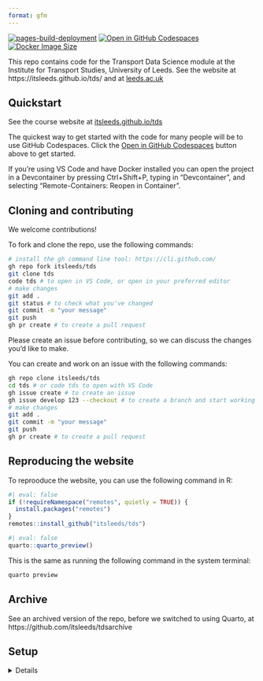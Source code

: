 ```yaml
---
format: gfm
---
```


[![pages-build-deployment](https://github.com/itsleeds/tds/actions/workflows/pages/pages-build-deployment/badge.svg)](https://github.com/itsleeds/tds/actions/workflows/pages/pages-build-deployment)
[![Open in GitHub Codespaces](https://img.shields.io/badge/Open%20in-GitHub%20Codespaces-blue?logo=github)](https://github.com/codespaces/new/itsleeds/tds?quickstart=1)
[![Docker Image Size](https://ghcr-badge.egpl.dev/itsleeds/tds/size?color=%2344cc11&tag=latest&label=image+size&trim=)](https://github.com/itsleeds/tds/pkgs/container/tds)

This repo contains code for the Transport Data Science module at the Institute for Transport Studies, University of Leeds.
See the website at https://itsleeds.github.io/tds/ and at [leeds.ac.uk](https://webprod3.leeds.ac.uk/catalogue/dynmodules.asp?Y=202223&M=TRAN-5340M)

## Quickstart

See the course website at [itsleeds.github.io/tds](https://itsleeds.github.io/tds/)

The quickest way to get started with the code for many people will be to use GitHub Codespaces. Click the [Open in GitHub Codespaces](https://github.com/codespaces/new/itsleeds/tds?quickstart=1) button above to get started.

If you're using VS Code and have Docker installed you can open the project in a Devcontainer by pressing Ctrl+Shift+P, typing in "Devcontainer", and selecting "Remote-Containers: Reopen in Container".

## Cloning and contributing

We welcome contributions!

To fork and clone the repo, use the following commands:

```sh
# install the gh command line tool: https://cli.github.com/
gh repo fork itsleeds/tds
git clone tds
code tds # to open in VS Code, or open in your preferred editor
# make changes
git add .
git status # to check what you've changed
git commit -m "your message"
git push
gh pr create # to create a pull request
```

Please create an issue before contributing, so we can discuss the changes you'd like to make.

<!-- Note: we have branch protections in place so you should create a PR before pushing to the main branch. -->

You can create and work on an issue with the following commands:

```sh
gh repo clone itsleeds/tds
cd tds # or code tds to open with VS Code
gh issue create # to create an issue
gh issue develop 123 --checkout # to create a branch and start working on issue 123
# make changes
git add .
git commit -m "your message"
git push
gh pr create # to create a pull request
```

## Reproducing the website

To reprooduce the website, you can use the following command in R:

```r
#| eval: false
if (!requireNamespace("remotes", quietly = TRUE)) {
  install.packages("remotes")
}
remotes::install_github("itsleeds/tds")
```

```r
#| eval: false
quarto::quarto_preview()
```

This is the same as running the following command in the system terminal:

```bash
quarto preview
```


## Archive

See an archived version of the repo, before we switched to using Quarto, at https://github.com/itsleeds/tdsarchive

## Setup

<details>

To set it up we used commands such as:

```r
#| eval: false
usethis::use_description()
usethis::use_package("stats19")
usethis::use_package("DT")
usethis::use_package("quarto")
usethis::use_package("zonebuilder")
```

You can save presentations as PDF files with the following command:

```bash
#| eval: false
#| echo: false
cd docs/slides
docker run --rm -t -v .:/slides astefanutti/decktape -s 1280x720 generic https://itsleeds.github.io/tds/slides/intro.html intro.pdf
firefox intro.pdf
```

We use the Harvard citation style, added as follows:

```bash
wget https://github.com/citation-style-language/styles/raw/refs/heads/master/elsevier-harvard.csl
```


See documentation on Quarto website for info on publishing.

